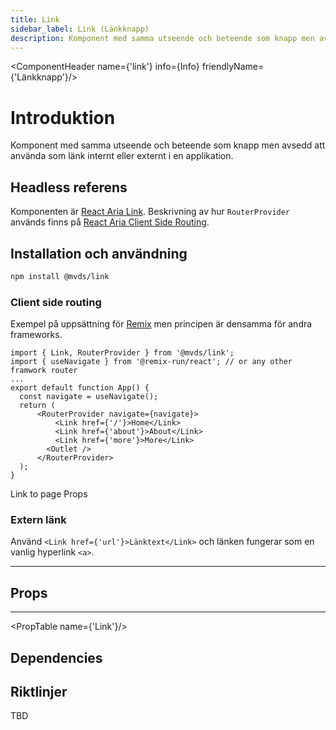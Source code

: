 ```yaml
---
title: Link
sidebar_label: Link (Länkknapp)
description: Komponent med samma utseende och beteende som knapp men avsedd att använda som länk internt eller externt i en applikation.
---
```



<ComponentHeader name={'link'} info={Info} friendlyName={'Länkknapp'}/>

# Introduktion

Komponent med samma utseende och beteende som knapp men avsedd att använda som länk internt eller externt i en applikation.

## Headless referens

Komponenten är [React Aria Link](https://react-spectrum.adobe.com/react-aria/Link.html). Beskrivning av hur `RouterProvider`
används finns på [React Aria Client Side Routing](https://react-spectrum.adobe.com/react-aria/routing.html).

## Installation och användning

```bash npm2yarn
npm install @mvds/link
```

### Client side routing

Exempel på uppsättning för [Remix](https://remix.run/docs/en/main) men principen är densamma för andra frameworks.

```tsx
import { Link, RouterProvider } from '@mvds/link';
import { useNavigate } from '@remix-run/react'; // or any other framwork router
...
export default function App() {
  const navigate = useNavigate();
  return (
      <RouterProvider navigate={navigate}>
          <Link href={'/'}>Home</Link>
          <Link href={'about'}>About</Link>
          <Link href={'more'}>More</Link>
        <Outlet />
      </RouterProvider>
  );
}
```

<Link href={'/dream/components'}>Link to page</Link>
<Link variant={'secondary'} href={'#props'}>Props</Link>

### Extern länk

Använd `<Link href={'url'}>Länktext</Link>` och länken fungerar som en vanlig hyperlink `<a>`.

---

## Props
---
<PropTable name={'Link'}/>

## Dependencies

<ComponentFooter info={Info}/>

## Riktlinjer
TBD